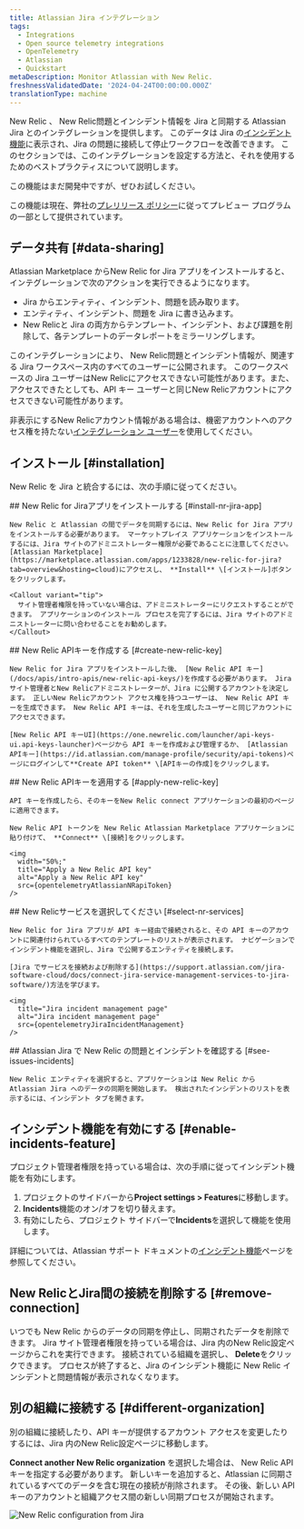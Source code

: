 ```yaml
---
title: Atlassian Jira インテグレーション
tags:
  - Integrations
  - Open source telemetry integrations
  - OpenTelemetry
  - Atlassian
  - Quickstart
metaDescription: Monitor Atlassian with New Relic.
freshnessValidatedDate: '2024-04-24T00:00:00.000Z'
translationType: machine
---
```





New Relic 、 New Relic問題とインシデント情報を Jira と同期する Atlassian Jira とのインテグレーションを提供します。 このデータは Jira の[インシデント機能](https://support.atlassian.com/jira-software-cloud/docs/what-is-the-incidents-feature/)に表示され、Jira の問題に接続して停止ワークフローを改善できます。 このセクションでは、このインテグレーションを設定する方法と、それを使用するためのベストプラクティスについて説明します。

<Callout title="プレビュー">
  この機能はまだ開発中ですが、ぜひお試しください。

  この機能は現在、弊社の[プレリリース ポリシー](/docs/licenses/license-information/referenced-policies/new-relic-pre-release-policy)に従ってプレビュー プログラムの一部として提供されています。
</Callout>

## データ共有 [#data-sharing]

Atlassian Marketplace からNew Relic for Jira アプリをインストールすると、インテグレーションで次のアクションを実行できるようになります。

* Jira からエンティティ、インシデント、問題を読み取ります。
* エンティティ、インシデント、問題を Jira に書き込みます。
* New Relicと Jira の両方からテンプレート、インシデント、および課題を削除して、各テンプレートのデータレポートをミラーリングします。

<Callout variant="caution">
  このインテグレーションにより、 New Relic問題とインシデント情報が、関連する Jira ワークスペース内のすべてのユーザーに公開されます。 このワークスペースの Jira ユーザーはNew Relicにアクセスできない可能性があります。また、アクセスできたとしても、API キー ユーザーと同じNew Relicアカウントにアクセスできない可能性があります。

  非表示にするNew Relicアカウント情報がある場合は、機密アカウントへのアクセス権を持たない[インテグレーション ユーザー](/docs/more-integrations/best-practices-integration/#integration-user-leverage)を使用してください。
</Callout>

## インストール [#installation]

New Relic を Jira と統合するには、次の手順に従ってください。

<Steps>
  <Step>
    ## New Relic for Jiraアプリをインストールする [#install-nr-jira-app]

    New Relic と Atlassian の間でデータを同期するには、New Relic for Jira アプリをインストールする必要があります。 マーケットプレイス アプリケーションをインストールするには、Jira サイトのアドミニストレーター権限が必要であることに注意してください。 [Atlassian Marketplace](https://marketplace.atlassian.com/apps/1233828/new-relic-for-jira?tab=overview&hosting=cloud)にアクセスし、 **Install** \[インストール]ボタンをクリックします。

    <Callout variant="tip">
      サイト管理者権限を持っていない場合は、アドミニストレーターにリクエストすることができます。 アプリケーションのインストール プロセスを完了するには、Jira サイトのアドミニストレーターに問い合わせることをお勧めします。
    </Callout>
  </Step>

  <Step>
    ## New Relic APIキーを作成する [#create-new-relic-key]

    New Relic for Jira アプリをインストールした後、 [New Relic API キー](/docs/apis/intro-apis/new-relic-api-keys/)を作成する必要があります。 Jira サイト管理者とNew Relicアドミニストレーターが、Jira に公開するアカウントを決定します。 正しいNew Relicアカウント アクセス権を持つユーザーは、 New Relic API キーを生成できます。 New Relic API キーは、それを生成したユーザーと同じアカウントにアクセスできます。

    [New Relic API キーUI](https://one.newrelic.com/launcher/api-keys-ui.api-keys-launcher)ページから API キーを作成および管理するか、 [Atlassian APIキー](https://id.atlassian.com/manage-profile/security/api-tokens)ページにログインして**Create API token** \[APIキーの作成]をクリックします。
  </Step>

  <Step>
    ## New Relic APIキーを適用する [#apply-new-relic-key]

    API キーを作成したら、そのキーをNew Relic connect アプリケーションの最初のページに適用できます。

    New Relic API トークンを New Relic Atlassian Marketplace アプリケーションに貼り付けて、 **Connect** \[接続]をクリックします。

    <img
      width="50%;"
      title="Apply a New Relic API key"
      alt="Apply a New Relic API key"
      src={opentelemetryAtlassianNRapiToken}
    />
  </Step>

  <Step>
    ## New Relicサービスを選択してください [#select-nr-services]

    New Relic for Jira アプリが API キー経由で接続されると、その API キーのアカウントに関連付けられているすべてのテンプレートのリストが表示されます。 ナビゲーションでインシデント機能を選択し、Jira で公開するエンティティを接続します。

    [Jira でサービスを接続および削除する](https://support.atlassian.com/jira-software-cloud/docs/connect-jira-service-management-services-to-jira-software/)方法を学びます。

    <img
      title="Jira incident management page"
      alt="Jira incident management page"
      src={opentelemetryJiraIncidentManagement}
    />
  </Step>

  <Step>
    ## Atlassian Jira で New Relic の問題とインシデントを確認する [#see-issues-incidents]

    New Relic エンティティを選択すると、アプリケーションは New Relic から Atlassian Jira へのデータの同期を開始します。 検出されたインシデントのリストを表示するには、インシデント タブを開きます。
  </Step>
</Steps>

## インシデント機能を有効にする [#enable-incidents-feature]

プロジェクト管理者権限を持っている場合は、次の手順に従ってインシデント機能を有効にします。

1. プロジェクトのサイドバーから<DNT>**Project settings > Features**</DNT>に移動します。
2. <DNT>**Incidents**</DNT>機能のオン/オフを切り替えます。
3. 有効にしたら、プロジェクト サイドバーで<DNT>**Incidents**</DNT>を選択して機能を使用します。

詳細については、Atlassian サポート ドキュメントの[インシデント機能](https://support.atlassian.com/jira-software-cloud/docs/what-is-the-incidents-feature/)ページを参照してください。

## New RelicとJira間の接続を削除する [#remove-connection]

いつでも New Relic からのデータの同期を停止し、同期されたデータを削除できます。 Jira サイト管理者権限を持っている場合は、Jira 内のNew Relic設定ページからこれを実行できます。 接続されている組織を選択し、 <DNT>**Delete**</DNT>をクリックできます。 プロセスが終了すると、Jira のインシデント機能に New Relic インシデントと問題情報が表示されなくなります。

## 別の組織に接続する [#different-organization]

別の組織に接続したり、API キーが提供するアカウント アクセスを変更したりするには、Jira 内のNew Relic設定ページに移動します。

<DNT>**Connect another New Relic organization**</DNT> を選択した場合は、 New Relic API キーを指定する必要があります。 新しいキーを追加すると、Atlassian に同期されているすべてのデータを含む現在の接続が削除されます。 その後、新しい API キーのアカウントと組織アクセス間の新しい同期プロセスが開始されます。

<img
  title="New Relic configuration from Jira"
  alt="New Relic configuration from Jira"
  src={opentelemetryJiraNRConfiguration}
/>